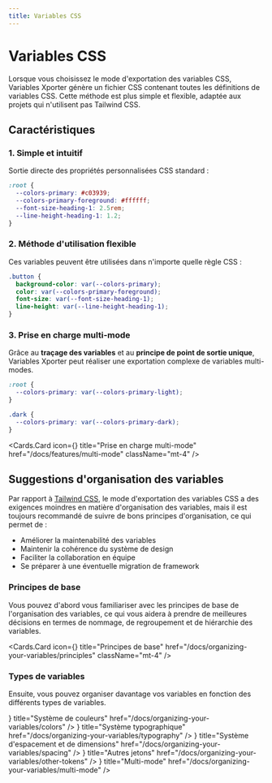 ```yaml
---
title: Variables CSS
---
```



# Variables CSS

Lorsque vous choisissez le mode d'exportation des variables CSS, Variables Xporter génère un fichier CSS contenant toutes les définitions de variables CSS. Cette méthode est plus simple et flexible, adaptée aux projets qui n'utilisent pas Tailwind CSS.

## Caractéristiques

### 1. Simple et intuitif

Sortie directe des propriétés personnalisées CSS standard :

```css
:root {
  --colors-primary: #c03939;
  --colors-primary-foreground: #ffffff;
  --font-size-heading-1: 2.5rem;
  --line-height-heading-1: 1.2;
}
```

### 2. Méthode d'utilisation flexible

Ces variables peuvent être utilisées dans n'importe quelle règle CSS :

```css
.button {
  background-color: var(--colors-primary);
  color: var(--colors-primary-foreground);
  font-size: var(--font-size-heading-1);
  line-height: var(--line-height-heading-1);
}
```

### 3. Prise en charge multi-mode

Grâce au **traçage des variables** et au **principe de point de sortie unique**, Variables Xporter peut réaliser une exportation complexe de variables multi-modes.

```css
:root {
  --colors-primary: var(--colors-primary-light);
}

.dark {
  --colors-primary: var(--colors-primary-dark);
}
```



  <Cards.Card
    icon={<Columns3 />}
    title="Prise en charge multi-mode"
    href="/docs/features/multi-mode"
    className="mt-4"
  />

## Suggestions d'organisation des variables

Par rapport à [Tailwind CSS](/docs/export-modes/tailwind), le mode d'exportation des variables CSS a des exigences moindres en matière d'organisation des variables, mais il est toujours recommandé de suivre de bons principes d'organisation, ce qui permet de :

- Améliorer la maintenabilité des variables
- Maintenir la cohérence du système de design
- Faciliter la collaboration en équipe
- Se préparer à une éventuelle migration de framework

### Principes de base

Vous pouvez d'abord vous familiariser avec les principes de base de l'organisation des variables, ce qui vous aidera à prendre de meilleures décisions en termes de nommage, de regroupement et de hiérarchie des variables.


  <Cards.Card
    icon={<BookOpenCheck  />}
    title="Principes de base"
    href="/docs/organizing-your-variables/principles"
    className="mt-4"
  />

### Types de variables

Ensuite, vous pouvez organiser davantage vos variables en fonction des différents types de variables.

<Cards>
  <Cards.Card
    icon={<Palette />}
    title="Système de couleurs"
    href="/docs/organizing-your-variables/colors"
  />
  <Cards.Card
    icon={<Type />}
    title="Système typographique"
    href="/docs/organizing-your-variables/typography"
  />
  <Cards.Card
    icon={<Ruler />}
    title="Système d'espacement et de dimensions"
    href="/docs/organizing-your-variables/spacing"
  />
  <Cards.Card
    icon={<Box/>}
    title="Autres jetons"
    href="/docs/organizing-your-variables/other-tokens"
  />
  <Cards.Card
    icon={<Columns3 />}
    title="Multi-mode"
    href="/docs/organizing-your-variables/multi-mode"
  />
</Cards>
